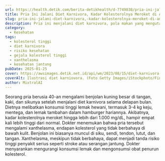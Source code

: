 ```yaml
---
url: https://health.detik.com/berita-detikhealth/d-7749838/pria-ini-jalani-diet-karnivora-kadar-kolesterolnya-meroket-di-angka-1-000
title: Pria Ini Jalani Diet Karnivora, Kadar Kolesterolnya Meroket di Angka 1.000
slug: pria-ini-jalani-diet-karnivora,-kadar-kolesterolnya-meroket-di-angka-1.000
description: Pria ini menjalani diet karnivora, pola makan yang mengutamakan protein dan lemak hewani, dalam kesehariannya. Kadar kolesterolnya sekarang meroket.
category:
  - Kesehatan
tags:
  - kolesterol tinggi
  - diet karnivora
  - risiko kesehatan
  - gejala kolesterol tinggi
  - xanthelasma
  - kesehatan jantung
pubDate: 2025-01-25
cover: https://awsimages.detik.net.id/api/wm/2023/08/15/diet-karnivora-1_169.jpeg?wid=54&w=650&v=1&t=jpeg
coverAlt: Ilustrasi diet karniovora. (Foto Getty Images/iStockphoto/FinFinz)
author: MixtralAI
---
```

Seorang pria berusia 40-an mengalami benjolan kuning besar di tangan, kaki, dan sikunya setelah menjalani diet karnivora selama delapan bulan. Dietnya melibatkan konsumsi tinggi lemak hewani, termasuk 3-4 kg keju, mentega, dan lemak tambahan dalam hamburger hariannya. Akibatnya, kadar kolesterolnya meroket hingga lebih dari 1.000 mg/dL, hampir empat kali lebih tinggi dari normal. Dokter menemukan bahwa pria tersebut mengalami xanthelasma, endapan kolesterol yang tidak berbahaya di bawah kulit. Benjolan ini biasanya muncul di siku, sendi, tendon, lutut, dan tangan. Xanthelasma, meskipun tidak berbahaya, dapat menjadi tanda risiko tinggi penyakit serius seperti stroke atau serangan jantung. Dokter menyarankan mengurangi konsumsi lemak dan mengonsumsi obat penurun kolesterol.
